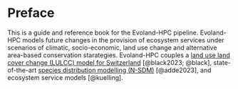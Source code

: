 # Preface {.unnumbered}

This is a guide and reference book for the Evoland-HPC pipeline. Evoland-HPC models future changes in the provision of ecosystem services under scenarios of climatic, socio-economic, land use change and alternative area-based conservation starategies. Evoland-HPC couples a [land use land cover change (LULCC) model for Switzerland](https://github.com/blenback/LULCC-CH) [@black2023; @black], state-of-the-art [species distribution modelling (N-SDM)](https://github.com/N-SDM/N-SDM) [@adde2023], and ecosystem service models [@kuelling].

